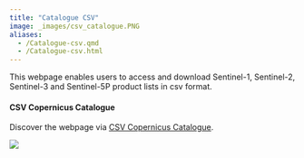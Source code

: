```yaml
---
title: "Catalogue CSV"
image: _images/csv_catalogue.PNG
aliases: 
  - /Catalogue-csv.qmd
  - /Catalogue-csv.html
---
```


This webpage enables users to access and download Sentinel-1, Sentinel-2, Sentinel-3 and Sentinel-5P product lists in csv format.

#### CSV Copernicus Catalogue

Discover the webpage via [CSV Copernicus Catalogue](https://csv.dataspace.copernicus.eu/){target="_blank"}.

![](_images/csv_catalogue.PNG)
